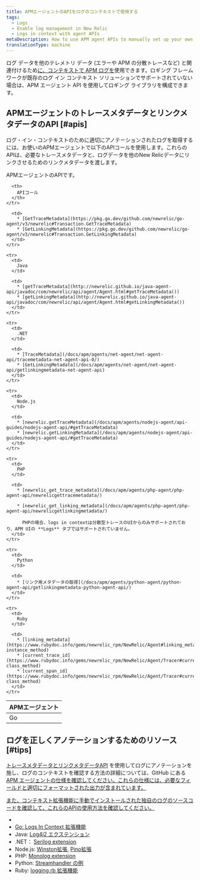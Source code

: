 ```yaml
---
title: APMエージェントのAPIをログのコンテキストで使用する
tags:
  - Logs
  - Enable log management in New Relic
  - Logs in context with agent APIs
metaDescription: How to use APM agent APIs to manually set up your own logs-in-context solution in New Relic.
translationType: machine
---
```


ログ データを他のテレメトリ データ (エラーや APM の分散トレースなど) と関連付けるため[に、コンテキストで APM ログを](/docs/apm/new-relic-apm/getting-started/get-started-logs-context)使用できます。ロギング フレームワークが既存のログ イン コンテキスト ソリューションでサポートされていない場合は、APM エージェント API を使用してロギング ライブラリを構成できます。

## APMエージェントのトレースメタデータとリンクメタデータのAPI [#apis]

ログ・イン・コンテキストのために適切にアノテーションされたログを取得するには、お使いのAPMエージェントで以下のAPIコールを使用します。これらのAPIは、必要なトレースメタデータと、ログデータを他のNew Relicデータにリンクさせるためのリンクメタデータを渡します。

APMエージェントのAPIです。

<table>
  <thead>
    <tr>
      <th style={{ width: "150px" }}>
        APMエージェント
      </th>

      <th>
        APIコール
      </th>
    </tr>
  </thead>

  <tbody>
    <tr>
      <td>
        Go
      </td>

      <td>
        * [GetTraceMetadata](https://pkg.go.dev/github.com/newrelic/go-agent/v3/newrelic#Transaction.GetTraceMetadata)
        * [GetLinkingMetadata](https://pkg.go.dev/github.com/newrelic/go-agent/v3/newrelic#Transaction.GetLinkingMetadata)
      </td>
    </tr>

    <tr>
      <td>
        Java
      </td>

      <td>
        * [getTraceMetadata](http://newrelic.github.io/java-agent-api/javadoc/com/newrelic/api/agent/Agent.html#getTraceMetadata())
        * [getLinkingMetadata](http://newrelic.github.io/java-agent-api/javadoc/com/newrelic/api/agent/Agent.html#getLinkingMetadata())
      </td>
    </tr>

    <tr>
      <td>
        .NET
      </td>

      <td>
        * [TraceMetadata](/docs/apm/agents/net-agent/net-agent-api/tracemetadata-net-agent-api-0/)
        * [GetLinkingMetadata](/docs/apm/agents/net-agent/net-agent-api/getlinkingmetadata-net-agent-api)
      </td>
    </tr>

    <tr>
      <td>
        Node.js
      </td>

      <td>
        * [newrelic.getTraceMetadata](/docs/apm/agents/nodejs-agent/api-guides/nodejs-agent-api/#getTraceMetadata)
        * [newrelic.getLinkingMetadata](/docs/apm/agents/nodejs-agent/api-guides/nodejs-agent-api/#getTraceMetadata)
      </td>
    </tr>

    <tr>
      <td>
        PHP
      </td>

      <td>
        * [newrelic_get_trace_metadata](/docs/apm/agents/php-agent/php-agent-api/newrelicgettracemetadata/)

        * [newrelic_get_linking_metadata](/docs/apm/agents/php-agent/php-agent-api/newrelicgetlinkingmetadata/)

          PHPの場合、logs in contextは分散型トレースのUIからのみサポートされており、APM UIの **Logs** タブではサポートされていません。
      </td>
    </tr>

    <tr>
      <td>
        Python
      </td>

      <td>
        * [リンク用メタデータの取得](/docs/apm/agents/python-agent/python-agent-api/getlinkingmetadata-python-agent-api/)
      </td>
    </tr>

    <tr>
      <td>
        Ruby
      </td>

      <td>
        * [linking_metadata](https://www.rubydoc.info/gems/newrelic_rpm/NewRelic/Agent#linking_metadata-instance_method)
        * [current_trace_id](https://www.rubydoc.info/gems/newrelic_rpm/NewRelic/Agent/Tracer#current_trace_id-class_method)
        * [current_span_id](https://www.rubydoc.info/gems/newrelic_rpm/NewRelic/Agent/Tracer#current_span_id-class_method)
      </td>
    </tr>
  </tbody>
</table>

<InstallFeedback/>

## ログを正しくアノテーションするためのリソース [#tips]

[トレースメタデータとリンクメタデータAPI](#apis) を使用してログにアノテーションを施し、ログのコンテキストを確認する方法の詳細については、GitHub にある [APM エージェントの仕様を確認してください。これらの仕様には、必要なフィールドと適切にフォーマットされた出力が含まれています。](https://github.com/newrelic/newrelic-exporter-specs/tree/master/logging)

[また、コンテキスト拡張機能に手動でインストールされた独自のログのソースコードを確認して、これらのAPIの使用方法を確認してください。](https://github.com/newrelic/newrelic-exporter-specs/tree/master/logging)

* [](https://github.com/newrelic/newrelic-exporter-specs/tree/master/logging)
* [Go: ](https://github.com/newrelic/newrelic-exporter-specs/tree/master/logging)[Logs In Context 拡張機能](https://github.com/newrelic/go-agent/tree/master/v3/integrations/logcontext-v2)
* Java: [Log4j2 エクステンション](https://github.com/newrelic/java-log-extensions/blob/master/log4j2/src/main/java/com/newrelic/logging/log4j2/NewRelicLayout.java)
* .NET： [Serilog extension](https://github.com/newrelic/newrelic-logenricher-dotnet/tree/main/src/NewRelic.LogEnrichers.Serilog)
* Node.js: [Winston拡張](https://github.com/newrelic/newrelic-node-log-extensions/blob/main/packages/winston-log-enricher/lib/createFormatter.js), [Pino拡張](https://github.com/newrelic/newrelic-node-log-extensions/blob/main/packages/pino-log-enricher/lib/createFormatter.js)
* PHP: [Monolog extension](https://github.com/newrelic/newrelic-monolog-logenricher-php/blob/master/src/Formatter.php)
* Python: [Streamhandler の例](/docs/logs/logs-context/configure-logs-context-python/#python-formatter)
* Ruby: [logging.rb 拡張機能](https://github.com/newrelic/newrelic-ruby-agent/blob/dev/lib/new_relic/agent/logging.rb)